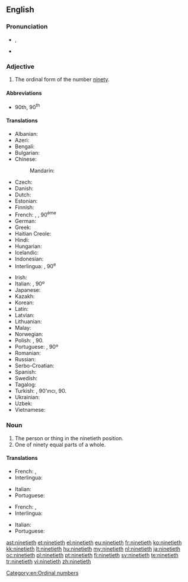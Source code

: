 ==English==

===Pronunciation===
* {{IPA|/ˈnaɪntiəθ/}}, {{X-SAMPA|/"naInti@T/}}
* {{hyphenation|nine|ti|eth}}

===Adjective===
{{en-adj|-}}

# The ordinal form of the number [[ninety]].

====Abbreviations====
* 90th, 90<sup>th</sup>

====Translations====
{{trans-top|ordinal form of ninety}}
* Albanian: {{t-|sq|nëntëdhjetë}}
* Azeri: {{t-|az|doxsanıncı}}
* Bengali: {{t-|bn|নবতিতম|tr=nabatitama|sc=Beng}}
* Bulgarian: {{t-|bg|деветдесети|tr=devetdeseti|sc=Cyrl}}
* Chinese:
*: Mandarin: {{t|cmn|第九十|tr=dì jiǔshí|sc=Hani}}
* Czech: {{t-|cs|devadesátý}}
* Danish: {{t-|da|halvfemsindstyvende}}
* Dutch: {{t+|nl|negentigste}}
* Estonian: {{t-|et|üheksakümnes}}
* Finnish: {{t-|fi|yhdeksäskymmenes}}
* French: {{qualifier|France, Quebec}} {{t+|fr|quatre-vingt-dixième}}, {{qualifier|Belgium, Luxembourg, Switzerland}} {{t+|fr|nonantième}}, 90<sup>ème</sup>  {{attention|fr|Quebec and Luxembourg need to be checked by native speakers}}
* German: {{t+|de|neunzigste}}
* Greek: {{t+|el|ενενηκοστή|tr=eneni̱kostí̱|sc=Grek}}
* Haitian Creole: {{tø|ht|dizyèm}}
* Hindi: {{t-|hi|नव्वेवां|tr=navvēvāṁ|sc=Deva}}
* Hungarian: {{t+|hu|kilencvenedik}}
* Icelandic: {{t-|is|nítugasta}}
* Indonesian: {{t-|id|kesembilanpuluh}}
* Interlingua: {{t-|ia|novantesime}}, 90<sup>e</sup>
{{trans-mid}}
* Irish: {{t-|ga|nóchadú}}
* Italian: {{t-|it|novantesimo}}, 90º
* Japanese: {{t-|ja|第九十|tr=dai kyū jū|sc=Jpan}}
* Kazakh: {{t|kk|тоқсаныншы|tr=toqsanınşı|sc=Cyrl}}
* Korean: {{t-|ko|제 구십|tr=je gusib|sc=Kore}}
* Latin: {{t-|la|nonagesimus}}
* Latvian: {{t+|lv|deviņdesmitais}}
* Lithuanian: {{t+|lt|devyniasdešimtas}}
* Malay: {{t-|ms|kesembilan puluh}}
* Norwegian: {{t-|no|nittinde}}
* Polish: {{t+|pl|dziewięćdziesiąty}}, 90.
* Portuguese: {{t+|pt|nonagésimo}}, 90º
* Romanian: {{t-|ro|nouăzecilea}}
* Russian: {{t+|ru|девяностый|tr=devyanostyĭ|sc=Cyrl}}
* Serbo-Croatian: {{t-|sh|devedeseti}}
* Spanish: {{t+|es|nonagésimo}}
* Swedish: {{t+|sv|nittionde}}
* Tagalog: {{t-|tl|pansiyamnapu}}
* Turkish: {{t+|tr|doksanıncı}}, 90'ıncı, 90.
* Ukrainian: {{t-|uk|дев'яностих|tr=dev'yanostykh|sc=Cyrl}}
* Uzbek: {{t-|uz|to'qsoninchi}}
* Vietnamese: {{t-|vi|thứ chín mươi|sc=Thai}}
{{trans-bottom}}

===Noun===
{{en-noun}}

# The person or thing in the ninetieth position.
# One of ninety equal parts of a whole.

====Translations====
{{trans-top|person or thing in the ninetieth position}}
* French: {{qualifier|France, Quebec}} {{t+|fr|quatre-vingt-dixième|m|f}}, {{qualifier|Belgium, Luxembourg, Switzerland}} {{t+|fr|nonantième|m|f}} {{attention|fr|Quebec and Luxembourg need to be checked by native speakers}}
* Interlingua: {{t-|ia|novantesimo|m}}
{{trans-mid}}
* Italian: {{t-|it|novantesimo|m}}
* Portuguese: {{t+|pt|nonagésimo|m}}
{{trans-bottom}}

{{trans-top|one of ninety equal parts of a whole}}
* French: {{qualifier|France, Quebec}} {{t+|fr|quatre-vingt-dixième|m}}, {{qualifier|Belgium, Luxembourg, Switzerland}} {{t+|fr|nonantième|m}} {{attention|fr|Quebec and Luxembourg need to be checked by native speakers}}
* Interlingua: {{t-|ia|novantesimo|m}}
{{trans-mid}}
* Italian: {{t-|it|novantesimo|m}}
* Portuguese: {{t+|pt|nonagésimo|m}}
{{trans-bottom}}

[[Category:en:Ordinal numbers]]

[[ast:ninetieth]]
[[et:ninetieth]]
[[el:ninetieth]]
[[eu:ninetieth]]
[[fr:ninetieth]]
[[ko:ninetieth]]
[[kk:ninetieth]]
[[lt:ninetieth]]
[[hu:ninetieth]]
[[my:ninetieth]]
[[nl:ninetieth]]
[[ja:ninetieth]]
[[oc:ninetieth]]
[[pl:ninetieth]]
[[pt:ninetieth]]
[[fi:ninetieth]]
[[sv:ninetieth]]
[[te:ninetieth]]
[[tr:ninetieth]]
[[vi:ninetieth]]
[[zh:ninetieth]]